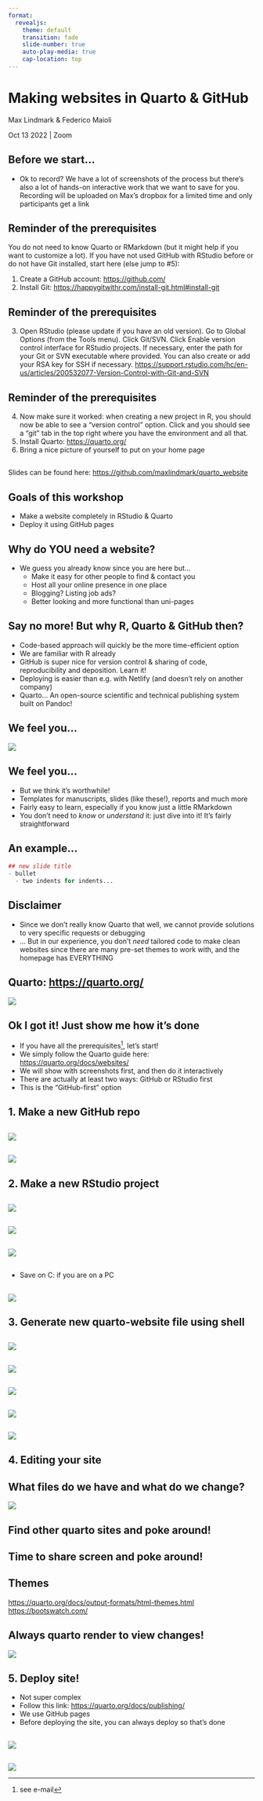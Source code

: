 ```yaml
---
format:
  revealjs: 
    theme: default
    transition: fade
    slide-number: true
    auto-play-media: true
    cap-location: top
---
```


# Making websites in Quarto & GitHub {background-color=#1b9e77}
Max Lindmark & Federico Maioli

Oct 13 2022 | Zoom

## Before we start...
- Ok to record? We have a lot of screenshots of the process but there's also a lot of hands-on interactive work that we want to save for you. Recording will be uploaded on Max's dropbox for a limited time and only participants get a link 

## Reminder of the prerequisites
You do not need to know Quarto or RMarkdown (but it might help if you want to customize a lot). If you have not used GitHub with RStudio before or do not have Git installed, start here (else jump to #5):
 
1. Create a GitHub account: [https://github.com/](https://github.com/)
2. Install Git: [https://happygitwithr.com/install-git.html#install-git](https://happygitwithr.com/install-git.html#install-git)

## Reminder of the prerequisites
3. Open RStudio (please update if you have an old version). Go to Global Options (from the Tools menu). Click Git/SVN. Click Enable version control interface for RStudio projects. If necessary, enter the path for your Git or SVN executable where provided. You can also create or add your RSA key for SSH if necessary. [https://support.rstudio.com/hc/en-us/articles/200532077-Version-Control-with-Git-and-SVN](https://support.rstudio.com/hc/en-us/articles/200532077-Version-Control-with-Git-and-SVN)

## Reminder of the prerequisites
4. Now make sure it worked: when creating a new project in R, you should now be able to see a “version control” option. Click and you should see a “git” tab in the top right where you have the environment and all that.
5. Install Quarto: [https://quarto.org/](https://quarto.org/)
6. Bring a nice picture of yourself to put on your home page

## 
Slides can be found here: [https://github.com/maxlindmark/quarto_website](https://github.com/maxlindmark/quarto_website)

## Goals of this workshop
- Make a website completely in RStudio & Quarto
- Deploy it using GitHub pages

## Why do YOU need a website?
- We guess you already know since you are here but... 
  - Make it easy for other people to find & contact you
  - Host all your online presence in one place
  - Blogging? Listing job ads?
  - Better looking and more functional than uni-pages

## Say no more! But why R, Quarto & GitHub then?
- Code-based approach will quickly be the more time-efficient option
- We are familiar with R already
- GitHub is super nice for version control & sharing of code, reproducibility and deposition. Learn it!
- Deploying is easier than e.g. with Netlify (and doesn't rely on another company)
- Quarto... An open-source scientific and technical publishing system built on Pandoc!

## We feel you... 
![](quarto_everywhere.jpg){fig-align=center}

## We feel you... 
- But we think it's worthwhile!
- Templates for manuscripts, slides (like these!), reports and much more
- Fairly easy to learn, especially if you know just a little RMarkdown
- You don't need to *know* or *understand* it: just dive into it! It's fairly straightforward

## An example...
```.r
## new slide title
- bullet
  - two indents for indents...
```

## Disclaimer
- Since we don't really know Quarto that well, we cannot provide solutions to very specific requests or debugging
- ... But in our experience, you don't *need* tailored code to make clean websites since there are many pre-set themes to work with, and the homepage has EVERYTHING

## Quarto: [https://quarto.org/](https://quarto.org/)
![](quarto_guides.png){fig-align=center}

## Ok I got it! Just show me how it's done
- If you have all the prerequisites^[see e-mail], let's start!
- We simply follow the Quarto guide here: [https://quarto.org/docs/websites/](https://quarto.org/docs/websites/)
- We will show with screenshots first, and then do it interactively 
- There are actually at least two ways: GitHub or RStudio first
- This is the "GitHub-first" option

## 1. Make a new GitHub repo

## 
![](github_repo.png){fig-align=center}

##
![](github_repo2.png){fig-align=center}

## 2. Make a new RStudio project

## 
![](new_project.png){fig-align=center}

## 
![](rstudio_git.png){fig-align=center}

##
![](rstudio_git2.png){fig-align=center}

## 
- Save on C: if you are on a PC

##
![](project_done.png){fig-align=center}

## 3. Generate new quarto-website file using shell

## 
![](shell.png){fig-align=center}

## 
![](shell_command.png){fig-align=center}

## 
![](yml.png){fig-align=center}

## 
![](about.png){fig-align=center}

## 
![](preview.png){fig-align=center}

## 4. Editing your site

## What files do we have and what do we change?
![](files_from_shell.png){fig-align=center}

## Find other quarto sites and poke around!

## Time to share screen and poke around!

## Themes
[https://quarto.org/docs/output-formats/html-themes.html](https://quarto.org/docs/output-formats/html-themes.html)
[https://bootswatch.com/](https://bootswatch.com/)

## Always quarto render to view changes!
![](cmon.png){fig-align=center}

## 5. Deploy site!
- Not super complex
- Follow this link: [https://quarto.org/docs/publishing/](https://quarto.org/docs/publishing/)
- We use GitHub pages
- Before deploying the site, you can always deploy so that's done

## 
![](commiting.png){fig-align=center}

## 
![](pushed.png){fig-align=center}
